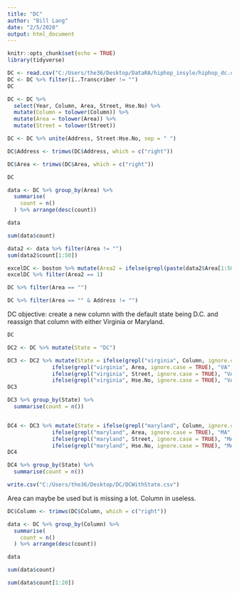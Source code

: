 ```yaml
---
title: "DC"
author: "Bill Lang"
date: "2/5/2020"
output: html_document
---
```


```r
knitr::opts_chunk$set(echo = TRUE)
library(tidyverse)
```

```r
DC <- read.csv("C:/Users/the36/Desktop/DataRA/hiphop_insyle/hiphop_dc.csv")
DC <- DC %>% filter(ï..Transcriber != "")
DC
```

```r
DC <- DC %>% 
  select(Year, Column, Area, Street, Hse.No) %>% 
  mutate(Column = tolower(Column)) %>% 
  mutate(Area = tolower(Area)) %>% 
  mutate(Street = tolower(Street))

```

```r
DC <- DC %>% unite(Address, Street:Hse.No, sep = " ") 

DC$Address <- trimws(DC$Address, which = c("right"))

DC$Area <- trimws(DC$Area, which = c("right"))

DC
```


```r
data <- DC %>% group_by(Area) %>% 
  summarise(
    count = n()
  ) %>% arrange(desc(count)) 

data

sum(data$count)

data2 <- data %>% filter(Area != "")
sum(data2$count[1:50])
```

```r
excelDC <- boston %>% mutate(Area2 = ifelse(grepl(paste(data2$Area[1:50],collapse="|"), Area), as.character(Area), 1))
excelDC %>% filter(Area2 == 1)
```









```r
DC %>% filter(Area == "")

DC %>% filter(Area == "" & Address != "")
```







DC objective: create a new column with the default state being D.C. and reassign that column with either Virginia or Maryland.



```r
DC

DC2 <- DC %>% mutate(State = "DC")

DC3 <- DC2 %>% mutate(State = ifelse(grepl("virginia", Column, ignore.case = TRUE), "VA",   
              ifelse(grepl("virginia", Area, ignore.case = TRUE), "VA", 
              ifelse(grepl("virginia", Street, ignore.case = TRUE), "VA",
              ifelse(grepl("virginia", Hse.No, ignore.case = TRUE), "VA", "DC")))))
DC3

DC3 %>% group_by(State) %>% 
  summarise(count = n())


DC4 <- DC3 %>% mutate(State = ifelse(grepl("maryland", Column, ignore.case = TRUE), "MA",   
              ifelse(grepl("maryland", Area, ignore.case = TRUE), "MA", 
              ifelse(grepl("maryland", Street, ignore.case = TRUE), "MA", 
              ifelse(grepl("maryland", Hse.No, ignore.case = TRUE), "MA", as.character(State))))))
DC4

DC4 %>% group_by(State) %>% 
  summarise(count = n())


```

```r
write.csv("C:/Users/the36/Desktop/DC/DCWithState.csv")
```






















Area can maybe be used but is missing a lot.
Column in useless.

```r

DC$Column <- trimws(DC$Column, which = c("right"))

data <- DC %>% group_by(Column) %>% 
  summarise(
    count = n()
  ) %>% arrange(desc(count)) 

data

sum(data$count)

sum(data$count[1:20])

```
